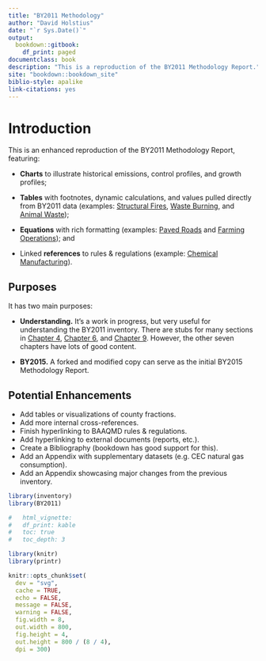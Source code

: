 ```yaml
--- 
title: "BY2011 Methodology"
author: "David Holstius"
date: "`r Sys.Date()`"
output: 
  bookdown::gitbook:
    df_print: paged
documentclass: book
description: "This is a reproduction of the BY2011 Methodology Report."
site: "bookdown::bookdown_site"
biblio-style: apalike
link-citations: yes
---
```


# Introduction

This is an enhanced reproduction of the BY2011 Methodology Report, featuring:

- **Charts** to illustrate historical emissions, control profiles, and growth profiles;

- **Tables** with footnotes, dynamic calculations, and values pulled directly from BY2011 data (examples: [Structural Fires](#misc_other-fires-struct-methodology), [Waste Burning](#waste_burn-planned_ag-methodology), and [Animal Waste](#misc_other-animal_waste-livestock-methodology));

- **Equations** with rich formatting (examples: [Paved Roads](#misc_other-roads-paved-methodology) and [Farming Operations](#cat_749-methodology)); and

- Linked **references** to rules & regulations (example: [Chemical Manufacturing](#chem_fac-other-control)).

## Purposes

It has two main purposes:

- **Understanding.** It's a work in progress, but very useful for understanding the BY2011 inventory. There are stubs for many sections in [Chapter 4](#indcom), [Chapter 6](#petprod), and [Chapter 9](#mobile_combust). However, the other seven chapters have lots of good content.

- **BY2015.** A forked and modified copy can serve as the initial BY2015 Methodology Report.

## Potential Enhancements

- Add tables or visualizations of county fractions.
- Add more internal cross-references.
- Finish hyperlinking to BAAQMD rules & regulations.
- Add hyperlinking to external documents (reports, etc.).
- Create a Bibliography (bookdown has good support for this).
- Add an Appendix with supplementary datasets (e.g. CEC natural gas consumption).
- Add an Appendix showcasing major changes from the previous inventory.

```r
library(inventory)
library(BY2011)
```

```r
#   html_vignette:
#   df_print: kable
#   toc: true
#   toc_depth: 3

library(knitr)
library(printr)

knitr::opts_chunk$set(
  dev = "svg",
  cache = TRUE,
  echo = FALSE,
  message = FALSE,
  warning = FALSE,
  fig.width = 8,
  out.width = 800,
  fig.height = 4,
  out.height = 800 / (8 / 4),
  dpi = 300)
```
